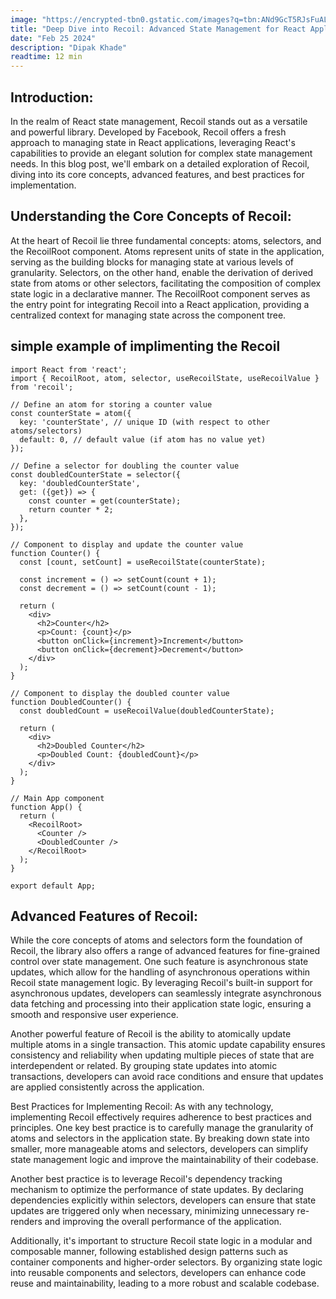 ```yaml
---
image: "https://encrypted-tbn0.gstatic.com/images?q=tbn:ANd9GcT5RJsFuALJIJvdlQ1T14FADlNUJH78eCvZLUroLkNeww&s"
title: "Deep Dive into Recoil: Advanced State Management for React Applications"
date: "Feb 25 2024"
description: "Dipak Khade"
readtime: 12 min
---
```


## Introduction:
In the realm of React state management, Recoil stands out as a versatile and powerful library. Developed by Facebook, Recoil offers a fresh approach to managing state in React applications, leveraging React's capabilities to provide an elegant solution for complex state management needs. In this blog post, we'll embark on a detailed exploration of Recoil, diving into its core concepts, advanced features, and best practices for implementation.


## Understanding the Core Concepts of Recoil:
At the heart of Recoil lie three fundamental concepts: atoms, selectors, and the RecoilRoot component. Atoms represent units of state in the application, serving as the building blocks for managing state at various levels of granularity. Selectors, on the other hand, enable the derivation of derived state from atoms or other selectors, facilitating the composition of complex state logic in a declarative manner. The RecoilRoot component serves as the entry point for integrating Recoil into a React application, providing a centralized context for managing state across the component tree.

## simple example of implimenting the Recoil
```
import React from 'react';
import { RecoilRoot, atom, selector, useRecoilState, useRecoilValue } from 'recoil';

// Define an atom for storing a counter value
const counterState = atom({
  key: 'counterState', // unique ID (with respect to other atoms/selectors)
  default: 0, // default value (if atom has no value yet)
});

// Define a selector for doubling the counter value
const doubledCounterState = selector({
  key: 'doubledCounterState',
  get: ({get}) => {
    const counter = get(counterState);
    return counter * 2;
  },
});

// Component to display and update the counter value
function Counter() {
  const [count, setCount] = useRecoilState(counterState);

  const increment = () => setCount(count + 1);
  const decrement = () => setCount(count - 1);

  return (
    <div>
      <h2>Counter</h2>
      <p>Count: {count}</p>
      <button onClick={increment}>Increment</button>
      <button onClick={decrement}>Decrement</button>
    </div>
  );
}

// Component to display the doubled counter value
function DoubledCounter() {
  const doubledCount = useRecoilValue(doubledCounterState);

  return (
    <div>
      <h2>Doubled Counter</h2>
      <p>Doubled Count: {doubledCount}</p>
    </div>
  );
}

// Main App component
function App() {
  return (
    <RecoilRoot>
      <Counter />
      <DoubledCounter />
    </RecoilRoot>
  );
}

export default App;

```


## Advanced Features of Recoil:
While the core concepts of atoms and selectors form the foundation of Recoil, the library also offers a range of advanced features for fine-grained control over state management. One such feature is asynchronous state updates, which allow for the handling of asynchronous operations within Recoil state management logic. By leveraging Recoil's built-in support for asynchronous updates, developers can seamlessly integrate asynchronous data fetching and processing into their application state logic, ensuring a smooth and responsive user experience.

Another powerful feature of Recoil is the ability to atomically update multiple atoms in a single transaction. This atomic update capability ensures consistency and reliability when updating multiple pieces of state that are interdependent or related. By grouping state updates into atomic transactions, developers can avoid race conditions and ensure that updates are applied consistently across the application.

Best Practices for Implementing Recoil:
As with any technology, implementing Recoil effectively requires adherence to best practices and principles. One key best practice is to carefully manage the granularity of atoms and selectors in the application state. By breaking down state into smaller, more manageable atoms and selectors, developers can simplify state management logic and improve the maintainability of their codebase.

Another best practice is to leverage Recoil's dependency tracking mechanism to optimize the performance of state updates. By declaring dependencies explicitly within selectors, developers can ensure that state updates are triggered only when necessary, minimizing unnecessary re-renders and improving the overall performance of the application.

Additionally, it's important to structure Recoil state logic in a modular and composable manner, following established design patterns such as container components and higher-order selectors. By organizing state logic into reusable components and selectors, developers can enhance code reuse and maintainability, leading to a more robust and scalable codebase.
